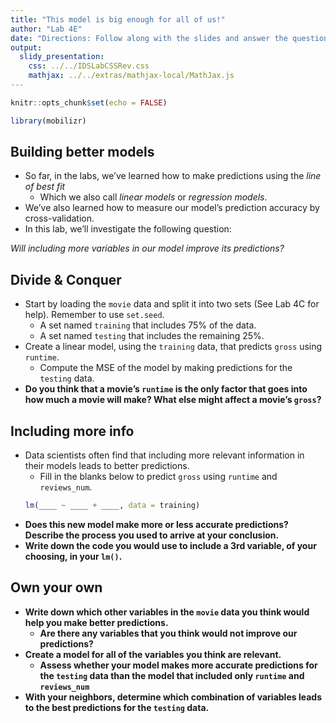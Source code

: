 ```yaml
---
title: "This model is big enough for all of us!"
author: "Lab 4E"
date: "Directions: Follow along with the slides and answer the questions in **red** font in your journal."
output: 
  slidy_presentation: 
    css: ../../IDSLabCSSRev.css
    mathjax: ../../extras/mathjax-local/MathJax.js
---
```


```r
knitr::opts_chunk$set(echo = FALSE)
```

```r
library(mobilizr)
```

## Building better models

- So far, in the labs, we've learned how to make predictions using the _line of best fit_
    - Which we also call _linear models_ or _regression models_.
- We've also learned how to measure our model's prediction accuracy by cross-validation.
- In this lab, we'll investigate the following question:

_Will including more variables in our model improve its predictions?_


## Divide & Conquer

- Start by loading the `movie` data and split it into two sets (See Lab 4C for help). Remember to use `set.seed`.
    - A set named `training` that includes 75% of the data.
    - A set named `testing` that includes the remaining 25%.
- Create a linear model, using the `training` data, that predicts `gross` using `runtime`.
    - Compute the MSE of the model by making predictions for the `testing` data.
- **Do you think that a movie's `runtime` is the only factor that goes into how much a movie will make? What else might affect a movie's `gross`?**


## Including more info

- Data scientists often find that including more relevant information in their models leads to better predictions.
    - Fill in the blanks below to predict `gross` using `runtime` and `reviews_num`.
```r
lm(____ ~ ____ + ____, data = training)
```

- **Does this new model make more or less accurate predictions? Describe the process you used to arrive at your conclusion.**
- **Write down the code you would use to include a 3rd variable, of your choosing, in your `lm()`.**


## Own your own

- **Write down which other variables in the `movie` data you think would help you make better predictions.** 
    - **Are there any variables that you think would not improve our predictions?**
- **Create a model for all of the variables you think are relevant.**
    - **Assess whether your model makes more accurate predictions for the `testing` data than the model that included only `runtime` and `reviews_num`**
- **With your neighbors, determine which combination of variables leads to the best predictions for the `testing` data.**
